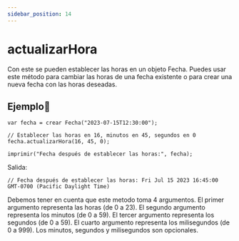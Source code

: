 ```yaml
---
sidebar_position: 14
---
```



# actualizarHora
Con este se pueden establecer las horas en un objeto Fecha. Puedes usar este método para cambiar las horas de una fecha existente o para crear una nueva fecha con las horas deseadas.

## Ejemplo📝

```dummy
var fecha = crear Fecha("2023-07-15T12:30:00");

// Establecer las horas en 16, minutos en 45, segundos en 0
fecha.actualizarHora(16, 45, 0);

imprimir("Fecha después de establecer las horas:", fecha);

```
Salida:

```dummy
// Fecha después de establecer las horas: Fri Jul 15 2023 16:45:00 GMT-0700 (Pacific Daylight Time)
```

Debemos tener en cuenta que este metodo toma 4 argumentos. El primer argumento representa las horas (de 0 a 23). El segundo argumento representa los minutos (de 0 a 59). El tercer argumento representa los segundos (de 0 a 59). El cuarto argumento representa los milisegundos (de 0 a 999). Los minutos, segundos y milisegundos son opcionales.